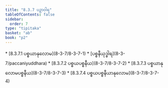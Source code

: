 ```yaml
---
title: "8.3.7 ပဉှာဝါရ"
tableOfContents: false
sidebar:
  order: 7
type: "tipitaka"
basket: "ab"
book: "p2"
---
```



<DynamicBreadcrumb />



<TableOfContents book="p2" section="8.3.7">
* [8.3.7.1 ပစ္စယာနုလောမ](8-3-7/8-3-7-1)
* [ပစ္စနီယုဒ္ဓါရ](8-3-7/paccaniyuddhara)
* [8.3.7.2 ပစ္စယပစ္စနီယ](8-3-7/8-3-7-2)
* [8.3.7.3 ပစ္စယာနုလောမပစ္စနီယ](8-3-7/8-3-7-3)
* [8.3.7.4 ပစ္စယပစ္စနီယာနုလောမ](8-3-7/8-3-7-4)
</TableOfContents>